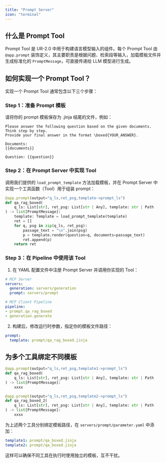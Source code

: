 ```yaml
---
title: "Prompt Server"
icon: "terminal"
---
```


## 什么是 Prompt Tool

Prompt Tool 是 UR-2.0 中用于构建语言模型输入的组件。每个 Prompt Tool 由 `@app.prompt` 装饰定义，其主要职责是根据问题、检索段等输入，加载模板文件并生成标准化的 `PromptMessage`，可直接传递给 LLM 模型进行生成。

## 如何实现一个 Prompt Tool？

实现一个 Prompt Tool 通常包含以下三个步骤：

### Step 1：准备 Prompt 模板

请将你的 prompt 模板保存为 .jinja 结尾的文件，例如：

```jinja prompt/qa_rag_boxed.jinja
Please answer the following question based on the given documents.
Think step by step.
Provide your final answer in the format \boxed{YOUR_ANSWER}.

Documents:
{{documents}}

Question: {{question}}
```

### Step 2：在 Prompt Server 中实现 Tool

调用我们提供的 `load_prompt_template` 方法加载模板，并在 Prompt Server 中实现一个工具函数（Tool）用于组装 prompt：

```python servers/prompt/src/prompt.py icon="python"
@app.prompt(output="q_ls,ret_psg,template->prompt_ls")
def qa_rag_boxed(
    q_ls: List[str], ret_psg: List[str | Any], template: str | Path
) -> list[PromptMessage]:
    template: Template = load_prompt_template(template)
    ret = []
    for q, psg in zip(q_ls, ret_psg):
        passage_text = "\n".join(psg)
        p = template.render(question=q, documents=passage_text)
        ret.append(p)
    return ret
```

### Step 3：在 Pipeline 中使用该 Tool

1. 在 YAML 配置文件中注册 Prompt Server 并调用你实现的 Tool：

```yaml servers/prompt/parameter.yaml icon="/images/yaml.svg"
# MCP Server
servers:
  generation: servers/generation
  prompt: servers/prompt

# MCP Client Pipeline
pipeline:
- prompt.qa_rag_boxed
- generation.generate
```

2. 构建后，修改运行时参数，指定你的模板文件路径：

```yaml servers/prompt/parameter.yaml icon="/images/yaml.svg"
prompt:
  template: prompt/qa_rag_boxed.jinja
```

## 为多个工具绑定不同模板

```python servers/prompt/src/prompt.py icon="python"
@app.prompt(output="q_ls,ret_psg,template1->prompt_ls")
def qa_rag_boxed(
    q_ls: List[str], ret_psg: List[str | Any], template: str | Path
) -> list[PromptMessage]:
    xxxx

@app.prompt(output="q_ls,ret_psg,template2->prompt_ls")
def qa_rag_boxed_2(
    q_ls: List[str], ret_psg: List[str | Any], template: str | Path
) -> list[PromptMessage]:
    xxxx
```
为上述两个工具分别绑定模板路径，在 `servers/prompt/parameter.yaml` 中添加：

```yaml servers/prompt/parameter.yaml icon="/images/yaml.svg"
template1: prompt/qa_boxed.jinja
template2: prompt/qa_boxed.jinja
```

这样可以确保不同工具在执行时使用独立的模板，互不干扰。